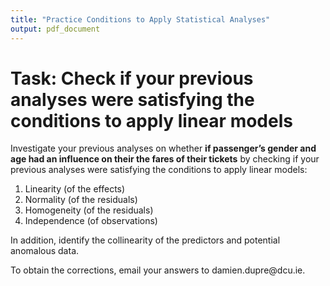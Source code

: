```yaml
---
title: "Practice Conditions to Apply Statistical Analyses"
output: pdf_document
---
```


# Task: Check if your previous analyses were satisfying the conditions to apply linear models

Investigate your previous analyses on whether **if passenger's gender and age had an influence on their the fares of their tickets** by checking if your previous analyses were satisfying the conditions to apply linear models:

1. Linearity (of the effects)
2. Normality (of the residuals)
3. Homogeneity (of the residuals) 
4. Independence (of observations)

In addition, identify the collinearity of the predictors and potential anomalous data.

To obtain the corrections, email your answers to damien.dupre@dcu.ie.